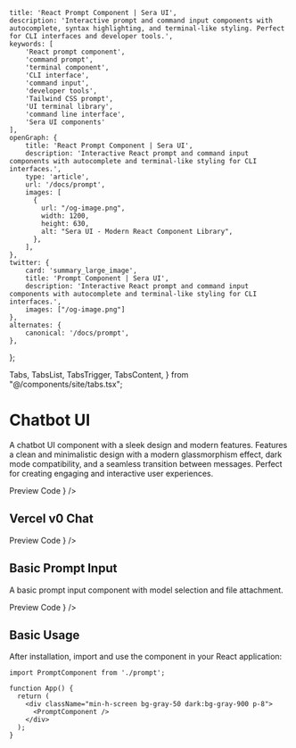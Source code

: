     title: 'React Prompt Component | Sera UI',
    description: 'Interactive prompt and command input components with autocomplete, syntax highlighting, and terminal-like styling. Perfect for CLI interfaces and developer tools.',
    keywords: [
        'React prompt component',
        'command prompt',
        'terminal component',
        'CLI interface',
        'command input',
        'developer tools',
        'Tailwind CSS prompt',
        'UI terminal library',
        'command line interface',
        'Sera UI components'
    ],
    openGraph: {
        title: 'React Prompt Component | Sera UI',
        description: 'Interactive React prompt and command input components with autocomplete and terminal-like styling for CLI interfaces.',
        type: 'article',
        url: '/docs/prompt',
        images: [
          {
            url: "/og-image.png",
            width: 1200,
            height: 630,
            alt: "Sera UI - Modern React Component Library",
          },
        ],
    },
    twitter: {
        card: 'summary_large_image',
        title: 'Prompt Component | Sera UI',
        description: 'Interactive React prompt and command input components with autocomplete and terminal-like styling for CLI interfaces.',
        images: ["/og-image.png"]
    },
    alternates: {
        canonical: '/docs/prompt',
    },
};

  Tabs,
  TabsList,
  TabsTrigger,
  TabsContent,
} from "@/components/site/tabs.tsx";



# Chatbot UI <AI dir="left"/>
A chatbot UI component with a sleek design and modern features. Features a clean and minimalistic design with a modern glassmorphism effect, dark mode compatibility, and a seamless transition between messages. Perfect for creating engaging and interactive user experiences.



<Tabs defaultValue="preview" className="">
  <TabsList>
    <TabsTrigger value="preview">Preview</TabsTrigger>
    <TabsTrigger value="code">Code</TabsTrigger>
  </TabsList>
  <TabsContent value="preview">
    <ComponentRenderer component={<Prompting />} />
  </TabsContent>
  <TabsContent value="code">
    <CodeBlock filePath="src/app/docs/prompt/prompt.tsx" />
  </TabsContent>
</Tabs>


## Vercel v0 Chat

<Tabs defaultValue="preview" className="">
  <TabsList>
    <TabsTrigger value="preview">Preview</TabsTrigger>
    <TabsTrigger value="code">Code</TabsTrigger>
  </TabsList>
  <TabsContent value="preview">
    <ComponentRenderer component={<VercelV0Chat />} />
  </TabsContent>
  <TabsContent value="code">
    <CodeBlock filePath="src/app/docs/prompt/prompt.tsx" />
  </TabsContent>
</Tabs>


## Basic Prompt Input
A basic prompt input component with model selection and file attachment.

<Tabs defaultValue="preview" className="">
  <TabsList>
    <TabsTrigger value="preview">Preview</TabsTrigger>
    <TabsTrigger value="code">Code</TabsTrigger>
  </TabsList>
  <TabsContent value="preview">
    <ComponentRenderer component={<Prompt />} />
  </TabsContent>
  <TabsContent value="code">
    <CodeBlock filePath="src/app/docs/prompt/prompt.tsx" />
  </TabsContent>
</Tabs>



## Basic Usage

After installation, import and use the component in your React application:

```tsx
import PromptComponent from './prompt';

function App() {
  return (
    <div className="min-h-screen bg-gray-50 dark:bg-gray-900 p-8">
      <PromptComponent />
    </div>
  );
}
```
